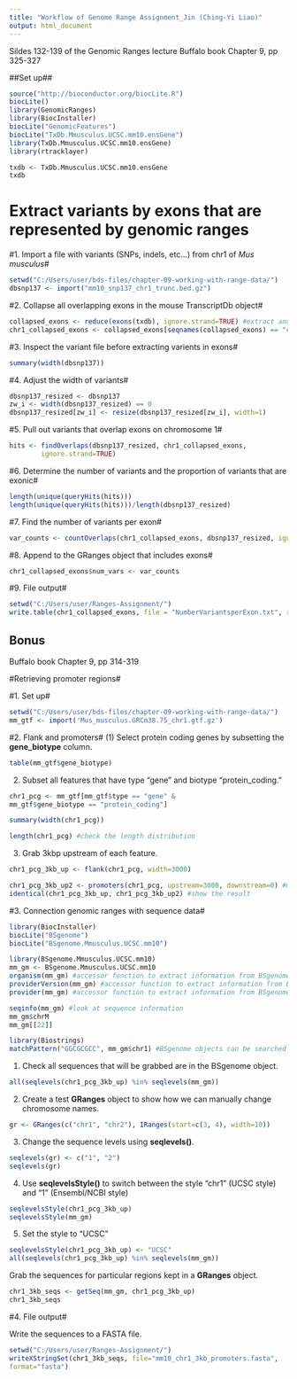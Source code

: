 ```yaml
---
title: "Workflow of Genome Range Assignment_Jin (Ching-Yi Liao)"
output: html_document
---
```


Sildes 132-139 of the Genomic Ranges lecture
Buffalo book Chapter 9, pp 325-327

##Set up##

```r
source("http://bioconductor.org/biocLite.R")
biocLite()
library(GenomicRanges)
library(BiocInstaller)
biocLite("GenomicFeatures")
biocLite("TxDb.Mmusculus.UCSC.mm10.ensGene")
library(TxDb.Mmusculus.UCSC.mm10.ensGene)
library(rtracklayer)

txdb <- TxDb.Mmusculus.UCSC.mm10.ensGene
txdb
```

# Extract variants by exons that are represented by genomic ranges#

#1. Import a file with variants (SNPs, indels, etc...) from chr1 of *Mus musculus*#

```r
setwd("C:/Users/user/bds-files/chapter-09-working-with-range-data/")
dbsnp137 <- import("mm10_snp137_chr1_trunc.bed.gz")
```

#2. Collapse all overlapping exons in the mouse TranscriptDb object#

```r
collapsed_exons <- reduce(exons(txdb), ignore.strand=TRUE) #extract and collapse all overlapping exons with reduce()
chr1_collapsed_exons <- collapsed_exons[seqnames(collapsed_exons) == "chr1"]
```

#3. Inspect the variant file before extracting varients in exons#

```r
summary(width(dbsnp137))
```

#4. Adjust the width of variants#

```r
dbsnp137_resized <- dbsnp137
zw_i <- width(dbsnp137_resized) == 0
dbsnp137_resized[zw_i] <- resize(dbsnp137_resized[zw_i], width=1)
```

#5. Pull out variants that overlap exons on chromosome 1#

```r
hits <- findOverlaps(dbsnp137_resized, chr1_collapsed_exons, 
        ignore.strand=TRUE)
```

#6. Determine the number of variants and the proportion of variants that are exonic#

```r
length(unique(queryHits(hits))) 
length(unique(queryHits(hits)))/length(dbsnp137_resized)
```

#7. Find the number of variants per exon#

```r
var_counts <- countOverlaps(chr1_collapsed_exons, dbsnp137_resized, ignore.strand=TRUE)
```

#8. Append to the GRanges object that includes exons#

```r
chr1_collapsed_exons$num_vars <- var_counts 
```

#9. File output#

```r
setwd("C:/Users/user/Ranges-Assignment/")
write.table(chr1_collapsed_exons, file = "NumberVariantsperExon.txt", row.names = FALSE) #write a .txt file 
```

## Bonus##

Buffalo book Chapter 9, pp 314-319

#Retrieving promoter regions#

#1. Set up#

```r
setwd("C:/Users/user/bds-files/chapter-09-working-with-range-data/")
mm_gtf <- import('Mus_musculus.GRCm38.75_chr1.gtf.gz')
```

#2. Flank and promoters#
(1) Select protein coding genes by subsetting the **gene_biotype** column.
```r
table(mm_gtf$gene_biotype)
```
(2) Subset all features that have type "gene" and biotype "protein_coding."
```r
chr1_pcg <- mm_gtf[mm_gtf$type == "gene" &
mm_gtf$gene_biotype == "protein_coding"]

summary(width(chr1_pcg))

length(chr1_pcg) #check the length distribution 
```

(3) Grab 3kbp upstream of each feature.
```r
chr1_pcg_3kb_up <- flank(chr1_pcg, width=3000)

chr1_pcg_3kb_up2 <- promoters(chr1_pcg, upstream=3000, downstream=0) #mimic flank() call
identical(chr1_pcg_3kb_up, chr1_pcg_3kb_up2) #show the result
```

#3. Connection genomic ranges with sequence data#

```r
library(BiocInstaller)
biocLite("BSgenome")
biocLite("BSgenome.Mmusculus.UCSC.mm10")

library(BSgenome.Mmusculus.UCSC.mm10)
mm_gm <- BSgenome.Mmusculus.UCSC.mm10
organism(mm_gm) #accessor function to extract information from BSgenome packages
providerVersion(mm_gm) #accessor function to extract information from BSgenome packages
provider(mm_gm) #accessor function to extract information from BSgenome packages

seqinfo(mm_gm) #look at sequence information
mm_gm$chrM
mm_gm[[22]]

library(Biostrings)
matchPattern("GGCGCGCC", mm_gm$chr1) #BSgenome objects can be searched using the string-matching and alignment functions
```

(1) Check all sequences that will be grabbed are in the BSgenome object.
```r
all(seqlevels(chr1_pcg_3kb_up) %in% seqlevels(mm_gm))
```
(2) Create a test **GRanges** object to show how we can manually change chromosome names.
```r
gr <- GRanges(c("chr1", "chr2"), IRanges(start=c(3, 4), width=10))
```
(3) Change the sequence levels using **seqlevels()**.
```r
seqlevels(gr) <- c("1", "2")
seqlevels(gr)
```
(4) Use **seqlevelsStyle()** to switch between the style "chr1" (UCSC style) and "1" (Ensembl/NCBI style)
```r
seqlevelsStyle(chr1_pcg_3kb_up)
seqlevelsStyle(mm_gm)
```
(5) Set the style to "UCSC"
```r
seqlevelsStyle(chr1_pcg_3kb_up) <- "UCSC"
all(seqlevels(chr1_pcg_3kb_up) %in% seqlevels(mm_gm))
```

Grab the sequences for particular regions kept in a **GRanges** object.
```r
chr1_3kb_seqs <- getSeq(mm_gm, chr1_pcg_3kb_up)
chr1_3kb_seqs
```

#4. File output#

Write the sequences to a FASTA file.
```r
setwd("C:/Users/user/Ranges-Assignment/")
writeXStringSet(chr1_3kb_seqs, file="mm10_chr1_3kb_promoters.fasta",
format="fasta")
```
